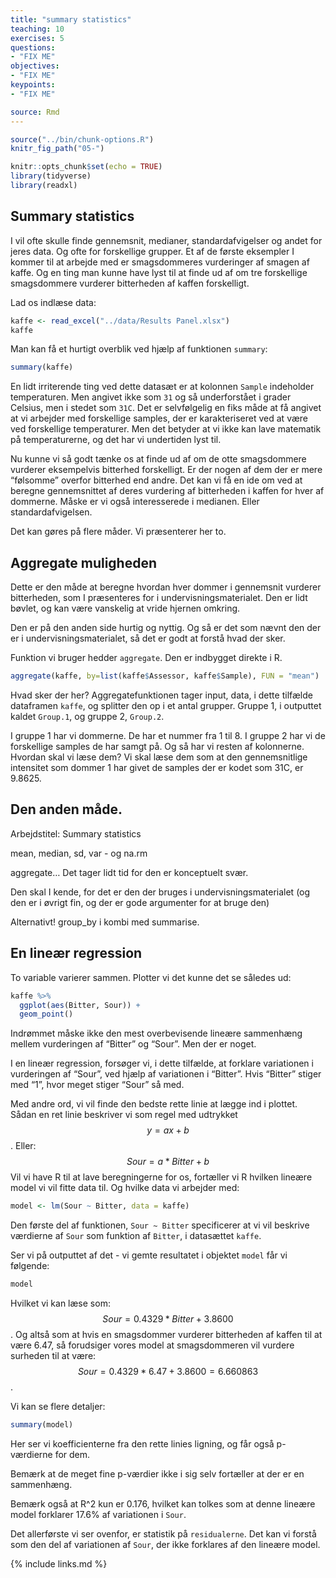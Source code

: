 ```yaml
---
title: "summary statistics"
teaching: 10
exercises: 5
questions:
- "FIX ME"
objectives:
- "FIX ME"
keypoints:
- "FIX ME"

source: Rmd
---
```


```r
source("../bin/chunk-options.R")
knitr_fig_path("05-")
```

```r
knitr::opts_chunk$set(echo = TRUE)
library(tidyverse)
library(readxl)
```

## Summary statistics

I vil ofte skulle finde gennemsnit, medianer, standardafvigelser og
andet for jeres data. Og ofte for forskellige grupper. Et af de
første eksempler I kommer til at arbejde med er smagsdommeres 
vurderinger af smagen af kaffe. Og en ting man kunne have lyst til at 
finde ud af om tre forskellige smagsdommere vurderer bitterheden af 
kaffen forskelligt.

Lad os indlæse data:
```r
kaffe <- read_excel("../data/Results Panel.xlsx")
kaffe
```

Man kan få et hurtigt overblik ved hjælp af funktionen `summary`:
```r
summary(kaffe)
```
En lidt irriterende ting ved dette datasæt er at kolonnen `Sample`
indeholder temperaturen. Men angivet ikke som `31` og så underforstået
i grader Celsius, men i stedet som `31C`. Det er selvfølgelig en 
fiks måde at få angivet at vi arbejder med forskellige samples, der
er karakteriseret ved at være ved forskellige temperaturer.
Men det betyder at vi ikke kan lave matematik på temperaturerne, og det har vi undertiden lyst til.

Nu kunne vi så godt tænke os at finde ud af om de otte smagsdommere
vurderer eksempelvis bitterhed forskelligt. Er der nogen af dem
der er mere "følsomme" overfor bitterhed end andre. Det kan vi få en
ide om ved at beregne gennemsnittet af deres vurdering af bitterheden
i kaffen for hver af dommerne.
Måske er vi også interesserede i medianen. Eller standardafvigelsen.

Det kan gøres på flere måder. Vi præsenterer her to.

## Aggregate muligheden

Dette er den måde at beregne hvordan hver dommer i gennemsnit 
vurderer bitterheden, som I præsenteres for i undervisningsmaterialet.
Den er lidt bøvlet, og kan være vanskelig at vride hjernen omkring.

Den er på den anden side hurtig og nyttig. Og så er det som nævnt den
der er i undervisningsmaterialet, så det er godt at forstå hvad 
der sker.

Funktion vi bruger hedder `aggregate`. Den er indbygget direkte i R.

```r
aggregate(kaffe, by=list(kaffe$Assessor, kaffe$Sample), FUN = "mean")
```
Hvad sker der her? Aggregatefunktionen tager input, data, i dette 
tilfælde dataframen `kaffe`, og splitter den op i et antal grupper.
Gruppe 1, i outputtet kaldet `Group.1`, og gruppe 2, `Group.2`.

I gruppe 1 har vi dommerne. De har et nummer fra 1 til 8. I gruppe 2 har vi
de forskellige samples de har samgt på. Og så har vi resten af kolonnerne.
Hvordan skal vi læse dem? Vi skal læse dem som at den gennemsnitlige intensitet
som dommer 1 har givet de samples der er kodet som 31C, er 9.8625.

## Den anden måde.

Arbejdstitel: Summary statistics

mean, median, sd, var - og na.rm

aggregate... Det tager lidt tid for den er 
konceptuelt svær.

Den skal I kende, for det er den der bruges i 
undervisningsmaterialet (og den er i øvrigt fin,
og der er gode argumenter for at bruge den)

Alternativt!
group_by i kombi med summarise.

## En lineær regression

To variable varierer sammen. Plotter vi det kunne det se således
ud:
```r
kaffe %>% 
  ggplot(aes(Bitter, Sour)) +
  geom_point()
```

Indrømmet måske ikke den mest overbevisende lineære
sammenhæng mellem vurderingen af "Bitter" og "Sour".
Men der er noget.

I en lineær regression, forsøger vi, i dette tilfælde,
at forklare variationen i vurderingen af "Sour", ved
hjælp af variationen i "Bitter". Hvis "Bitter" stiger
med "1", hvor meget stiger "Sour" så med.

Med andre ord, vi vil finde den bedste rette linie at
lægge ind i plottet. Sådan en ret linie beskriver vi
som regel med udtrykket $$y = ax + b$$. Eller:
$$Sour = a*Bitter + b$$
Vil vi have R til at lave beregningerne for os, fortæller vi R hvilken lineære model vi vil fitte data
til. Og hvilke data vi arbejder med:

```r
model <- lm(Sour ~ Bitter, data = kaffe)
```

Den første del af funktionen, `Sour ~ Bitter` specificerer
at vi vil beskrive værdierne af `Sour` som funktion af
`Bitter`, i datasættet `kaffe`.

Ser vi på outputtet af det - vi gemte resultatet i
objektet `model` får vi følgende:
```r
model
```
Hvilket vi kan læse som:
$$Sour = 0.4329*Bitter + 3.8600$$. Og altså som at
hvis en smagsdommer vurderer bitterheden af kaffen til 
at være 6.47, så forudsiger vores model at smagsdommeren
vil vurdere surheden til at være: $$Sour = 0.4329*6.47 + 3.8600 = 6.660863$$.

Vi kan se flere detaljer:
```r
summary(model)
```
Her ser vi koefficienterne fra den rette linies ligning, og får også
p-værdierne for dem.

Bemærk at de meget fine p-værdier ikke i sig selv fortæller at der er en sammenhæng.

Bemærk også at R^2 kun er 0.176, hvilket kan tolkes som at denne lineære model
forklarer 17.6% af variationen i `Sour`. 

Det allerførste vi ser ovenfor, er statistik på `residualerne`. Det kan vi forstå
som den del af variationen af `Sour`, der ikke forklares af den lineære model.

{% include links.md %}